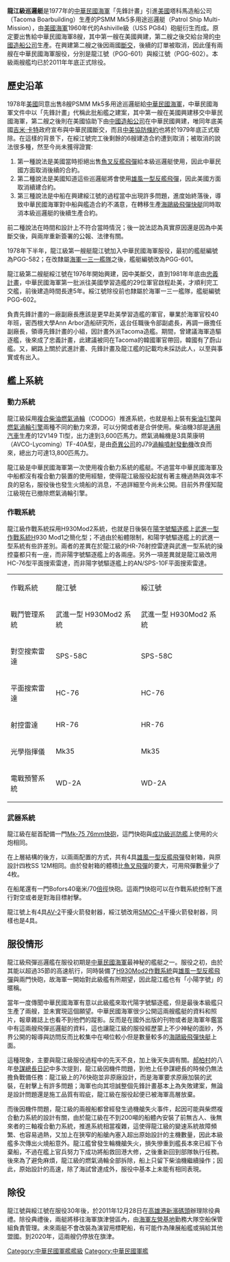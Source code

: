 {{Unreferenced|time=2019-05-02T13:13:00+00:00}}
{{軍艦模板
|名稱= 龍江級 [[File:Flag_of_the_Republic_of_China.svg|30px]] 
|圖片= [[File:ROCN_Sui_Chiang_PG-602_20050525.jpg|300px]]
|照片說明= 龍江級巡邏艇（PGG-602「綏江」）
|艦種= 多用途[[巡邏艇|巡邏艇]]
|艦名= 
|擁有國={{ROC}}
|前型= 
|次型= [[錦江級巡邏艦|錦江級]]
|同型= 2艘
|竣工= 1978年
|結局= 2011年除役後海軍保管
|狀態= {{Red|除役}}
|排水= 240噸
|標準= 
|基準= 
|滿載= 
|長度= 50.14公尺
|闊度= 7.26公尺
|吃水= 3.05公尺
|飛行=
|鍋爐= [[複合柴油燃氣渦輪系統|複合柴油燃氣渦輪系統]]（CODOG）<br>[[德事隆|萊康明]]TF-40A型燃氣渦輪
|引擎= [[通用汽車|通用汽車]] 12V149 TI型柴油機
|出力= 13,800匹馬力
|極速= 38節
|續航= 5,000公里
|燃料= 柴油
|乘員= 軍官6名，士官兵32名
|艦載機= 無
|裝備= [[奧托布雷達76公厘艦炮|Mark 75]]快砲<br>4枚[[雄風一型反艦飛彈|雄風一型反艦飛彈]]<br>[[波佛斯40公釐高射砲|Bofors40毫米L/70快砲]]<br>4具[[CR-201干擾火箭|AV-2]]干擾火箭發射器(PGG-601) <br> 4具[[CR-201干擾火箭|SMOC-4]]干擾火箭發射器(<br>2座雙聯裝[[雄風二型反艦飛彈|雄風二型反艦飛彈]]（PGG-602）
|裝甲= [[機密|機密]]
|其它= [[武進一型作戰系統|H930 Mod2作戰系統]] 
}}
'''龍江級巡邏艇'''是1977年的[[中華民國海軍|中華民國海軍]]「先鋒計畫」引進[[美國|美國]]塔科馬造船公司（Tacoma Boarbuilding）生產的PSMM Mk5多用途巡邏艇（Patrol Ship Multi-Mission），由[[美國海軍|美國海軍]]1960年代的Ashiville級（USS PG84）砲艇衍生而成。原定要出售給中華民國海軍8艘，其中第一艘在美國興建，第二艘之後交給台灣的[[中國造船公司|中國造船公司]]生產。在興建第二艘之後因兩國[[斷交|斷交]]，後續的訂單被取消，因此僅有兩艘在中華民國海軍服役，分別是龍江號（PGG-601）與綏江號（PGG-602）。本級兩艘艦均已於2011年年底正式除役。

==歷史沿革==
1978年[[美國|美國]]同意出售8艘PSMM Mk5多用途巡邏艇給[[中華民國海軍|中華民國海軍]]，中華民國海軍文件中以「先鋒計畫」代稱此批船艦之建案，其中第一艘在美國興建移交中華民國海軍，第二艘之後則在美國協助下由[[中國造船公司|中國造船公司]]在中華民國興建，唯同年底美國[[吉米·卡特|吉米·卡特]]政府宣布與中華民國斷交，而且[[中美協防條約|中美協防條約]]也將於1979年底正式廢除。在這樣的背景下，在綏江號完工後剩餘的6艘建造合約遭到取消；被取消的說法很多種，然至今尚未獲得證實:

#第一種說法是美國當時拒絕出售[[AGM-84魚叉反艦飛彈|魚叉反艦飛彈]]給本級巡邏艇使用，因此中華民國方面取消後續的合約。
#第二種說法是美國知道這些巡邏艇將會使用[[雄風一型反艦飛彈|雄風一型反艦飛彈]]，因此美國方面取消續建合約。
#第三種說法是中船在興建綏江號的過程當中出現許多問題，進度始終落後，導致中華民國海軍對中船與艦造合約不滿意，在轉移生產[[海鷗級飛彈快艇|海鷗級飛彈快艇]]同時取消本級巡邏艇的後續生產合約。
前二種說法在時間和設計上不符合當時情況；後一說法認為真實原因還是因為中美斷交後，與兩岸重新簽署的公報、法律有關。

1978年下半年，龍江級第一艘艇龍江號加入中華民國海軍服役，最初的艦艇編號為PGG-582；在改隸屬[[海軍一三一艦隊|海軍一三一艦隊]]之後，艦艇編號改為PGG-601。

龍江級第二艘艇綏江號在1976年開始興建，因中美斷交，直到1981年年底由[[忠義計畫|忠義計畫]]，中華民國海軍第一批派往美國學習造艦的29位軍官啟程赴美，才順利完工交艦，前後建造時間長達5年。綏江號除役前也隸屬於海軍一三一艦隊，艦艇編號PGG-602。

負責先鋒計畫的一廠副廠長應該是更早赴美學習造艦的軍官，畢業於海軍官校40年班，密西根大學Ann Arbor造船研究所，返台任職後令部副處長，再調一廠擔任副廠長，領導先鋒計畫的小組，因計畫外派Tacoma造艦。期間，曾建議海軍造驅逐艦，後來成了忠義計畫，此建議被同在Tacoma的韓國軍官帶回，韓國有了蔚山艦。又，網路上關於武進計畫、先鋒計畫及龍江艦的記載均未採訪此人，以至與事實或有出入。

==艦上系統==
===動力系統===
龍江級採用[[柴燃交替動力方式|複合柴油燃氣渦輪]]（CODOG）推進系統，也就是船上裝有[[柴油引擎|柴油引擎]]與[[燃氣渦輪引擎|燃氣渦輪引擎]]兩種不同的動力來源，可以分開或者是合併使用。柴油機3部是[[通用汽車|通用汽車]]生產的12V149 TI型，出力達到3,600匹馬力。燃氣渦輪機是3具萊康明（AVCO-Lycoming）TF-40A型，是由[[奇異公司|奇異公司]]的J79[[渦輪噴射發動機|渦輪噴射發動機]]改良而來，總出力可達13,800匹馬力。

龍江級是中華民國海軍第一次使用複合動力系統的艦艇。不過當年中華民國海軍及中船都沒有複合動力裝置的使用經驗，使得龍江級服役起就有著主機過熱與效率不良的惡名，服役後也發生火燒船的消息，不過詳細至今尚未公開。目前外界僅知龍江級現在已撤除燃氣渦輪引擎。

===作戰系統===
龍江級作戰系統採用H930Mod2系統，也就是日後裝在[[陽字號驅逐艦|陽字號驅逐艦]]上[[武進一型作戰系統|武進一型作戰系統]]H930 Mod1之簡化型；不過由於船體限制，和陽字號驅逐艦上的武進一型系統有些許差別。兩者的差異在於龍江級的HR-76射控雷達與武進一型系統的操控臺都只有一座，而非陽字號驅逐艦上的各兩座。另外一項差異就是龍江級改用HC-76型平面搜索雷達，而非陽字號驅逐艦上的AN/SPS-10F平面搜索雷達。


{| class="wikitable"
|-----
| 作戰系統 || 龍江號 || 綏江號
|-----
| 戰鬥管理系統 || 武進一型 H930Mod2 系統 || 武進一型 H930Mod2 系統
|-----
| 對空搜索雷達 || SPS-58C || SPS-58C
|-----
| 平面搜索雷達 || HC-76 || HC-76
|-----
| 射控雷達 || HR-76 || HR-76
|-----
| 光學指揮儀 || Mk35 || Mk35
|-----
| 電戰預警系統 || WD-2A || WD-2A
|}

===武器系統===
龍江級在艇首配備一門[[奧托梅萊拉76公厘艦炮|Mk-75 76mm快砲]]，這門快砲與[[成功級巡防艦|成功級巡防艦]]上使用的火炮相同。

在上層結構的後方，以兩兩配置的方式，共有4具[[雄風一型反艦飛彈|雄風一型反艦飛彈]]發射箱，與原設計四枚SS 12M相同。由於發射箱的體積比[[AGM-84魚叉反艦飛彈|魚叉飛彈]]的要大，可用飛彈數量少了4枚。

在船尾還有一門Bofors40毫米/70[[倍徑|倍徑]]快砲。這兩門快砲可以在作戰系統控制下進行對空或者是對海目標射擊。

龍江號上有4具[[AV-2|AV-2]]干擾火箭發射器，綏江號改用[[SMOC-4|SMOC-4]]干擾火箭發射器，同樣也是4具。

==服役情形==
龍江級飛彈巡邏艦在服役初期是[[中華民國海軍|中華民國海軍]]最神秘的艦艇之一。服役之初，由於其能以超過35節的高速航行，同時裝備了[[H930Mod2作戰系統|H930Mod2作戰系統]]與[[雄風一型反艦飛彈|雄風一型反艦飛彈]]與兩門快砲，故海軍一開始對此級艦有所期望，因此龍江艦也有「小陽字號」的暱稱。

當年一度傳聞中華民國海軍有意以此級艦來取代陽字號驅逐艦，但是最後本級艦只生產了兩艘，並未實現這個願望。中華民國海軍很少公開這兩艘艦艇的資料和照片，報章雜誌上也看不到他們的蹤影。反而是在國外出版的刊物或者是海軍年鑑當中有這兩艘飛彈巡邏艇的資料，這也讓龍江級的服役經歷蒙上不少神秘的面紗，外界公開的報導與訪問反而比較集中在噸位較小但是數量較多的[[海鷗級飛彈快艇|海鷗級飛彈快艇]]上面。

這種現象，主要與龍江級服役過程中的先天不良，加上後天失調有關。[[郝柏村|郝柏村]]的八年[[參謀總長|參謀總長]][[日記|日記]]中多次提到，龍江級因機件問題，到他上任參謀總長的時候仍無法擔負戰備任務：龍江級上的76快砲並非原廠設計，而是海軍要求原廠加裝的武裝，在射擊上有許多問題；海軍也向其坦誠整個先鋒計畫基本上為失敗建案，無論是設計問題還是施工品質有瑕疵，龍江級在服役起便已被海軍高層放棄{{citation needed}}。

而後因機件問題，龍江級的兩艘船都曾經發生過機艙失火事件，起因可能與柴燃複合動力系統的設計有關，由於龍江級在不到200噸的船體內安裝了前無古人、後無來者的三軸複合動力系統，推進系統相當複雜，這使得龍江級的變速系統故障頻繁、也容易過熱，又加上在狹窄的船艙內塞入超出原始設計的主機數量，因此本級艦多次傳出火燒船意外{{citation needed}}。龍江艦曾發生輪機艙失火，損失慘重到艦長本來已經下令棄船，不過在艦上官兵努力下成功將船救回港大修，之後重新回到部隊執行任務。後來為了避免麻煩，龍江級的燃氣渦輪全部拆除，船上只留下柴油機繼續操作；因此，原始設計的高速，除了海試曾達成外，服役中基本上未能有相同表現。

==除役==
龍江號與綏江號在服役30年後，於2011年12月28日在[[高雄港|高雄港]][[新濱碼頭|新濱碼頭]]辦理除役典禮。除役典禮後，兩艇將移往海軍旗津營區內，由[[海軍左營基地|海軍左營基地]]勤務大隊空船保管組負責管理。未來兩艇不會改裝為演習用標靶船，有可能作為陳展船艦或捐給其他盟國。到2020年，這兩艘仍停放在旗津。
[[Category:中華民國軍艦艦級|Category:中華民國軍艦艦級]]
[[Category:中華民國軍艦|Category:中華民國軍艦]]